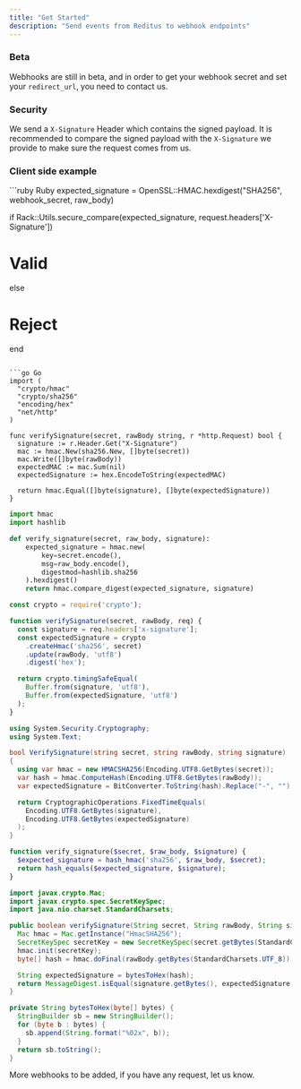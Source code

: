 ```yaml
---
title: "Get Started"
description: "Send events from Reditus to webhook endpoints"
---
```


### Beta

Webhooks are still in beta, and in order to get your webhook secret and set your `redirect_url`, you need to contact us.

### Security

We send a `X-Signature` Header which contains the signed payload. It is recommended to compare the signed payload with the `X-Signature` we provide to make sure the request comes from us.

### Client side example

<CodeGroup>
```ruby Ruby
expected_signature = OpenSSL::HMAC.hexdigest("SHA256", webhook_secret, raw_body)

if Rack::Utils.secure_compare(expected_signature, request.headers['X-Signature'])
  # Valid
else
  # Reject
end
```

```go Go
import (
  "crypto/hmac"
  "crypto/sha256"
  "encoding/hex"
  "net/http"
)

func verifySignature(secret, rawBody string, r *http.Request) bool {
  signature := r.Header.Get("X-Signature")
  mac := hmac.New(sha256.New, []byte(secret))
  mac.Write([]byte(rawBody))
  expectedMAC := mac.Sum(nil)
  expectedSignature := hex.EncodeToString(expectedMAC)

  return hmac.Equal([]byte(signature), []byte(expectedSignature))
}
```

```python Python
import hmac
import hashlib

def verify_signature(secret, raw_body, signature):
    expected_signature = hmac.new(
        key=secret.encode(),
        msg=raw_body.encode(),
        digestmod=hashlib.sha256
    ).hexdigest()
    return hmac.compare_digest(expected_signature, signature)
```
```javascript Node.js
const crypto = require('crypto');

function verifySignature(secret, rawBody, req) {
  const signature = req.headers['x-signature'];
  const expectedSignature = crypto
    .createHmac('sha256', secret)
    .update(rawBody, 'utf8')
    .digest('hex');

  return crypto.timingSafeEqual(
    Buffer.from(signature, 'utf8'),
    Buffer.from(expectedSignature, 'utf8')
  );
}
```

```csharp .NET
using System.Security.Cryptography;
using System.Text;

bool VerifySignature(string secret, string rawBody, string signature)
{
  using var hmac = new HMACSHA256(Encoding.UTF8.GetBytes(secret));
  var hash = hmac.ComputeHash(Encoding.UTF8.GetBytes(rawBody));
  var expectedSignature = BitConverter.ToString(hash).Replace("-", "").ToLower();

  return CryptographicOperations.FixedTimeEquals(
    Encoding.UTF8.GetBytes(signature),
    Encoding.UTF8.GetBytes(expectedSignature)
  );
}
```

```php PHP
function verify_signature($secret, $raw_body, $signature) {
  $expected_signature = hash_hmac('sha256', $raw_body, $secret);
  return hash_equals($expected_signature, $signature);
}
```

```java Java
import javax.crypto.Mac;
import javax.crypto.spec.SecretKeySpec;
import java.nio.charset.StandardCharsets;

public boolean verifySignature(String secret, String rawBody, String signature) throws Exception {
  Mac hmac = Mac.getInstance("HmacSHA256");
  SecretKeySpec secretKey = new SecretKeySpec(secret.getBytes(StandardCharsets.UTF_8), "HmacSHA256");
  hmac.init(secretKey);
  byte[] hash = hmac.doFinal(rawBody.getBytes(StandardCharsets.UTF_8));

  String expectedSignature = bytesToHex(hash);
  return MessageDigest.isEqual(signature.getBytes(), expectedSignature.getBytes());
}

private String bytesToHex(byte[] bytes) {
  StringBuilder sb = new StringBuilder();
  for (byte b : bytes) {
    sb.append(String.format("%02x", b));
  }
  return sb.toString();
}
```
</CodeGroup>

More webhooks to be added, if you have any request, let us know.
